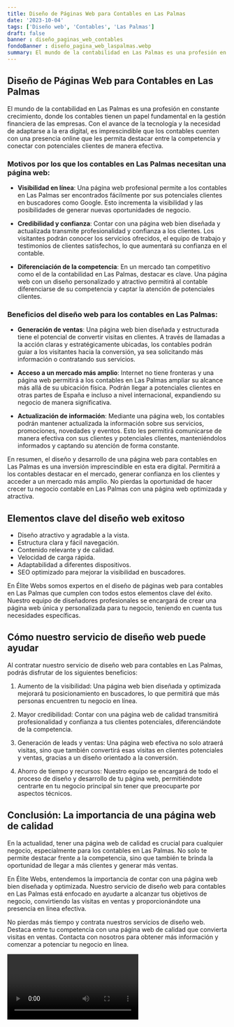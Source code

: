 ```yaml
---
title: Diseño de Páginas Web para Contables en Las Palmas
date: '2023-10-04'
tags: ['Diseño web', 'Contables', 'Las Palmas']
draft: false
banner : diseño_paginas_web_contables
fondoBanner : diseño_pagina_web_laspalmas.webp
summary: El mundo de la contabilidad en Las Palmas es una profesión en constante crecimiento, donde los contables tienen un papel fundamental en la gestión financiera de las empresas. Con el avance de la tecnología y la necesidad de adaptarse a la era digital, es imprescindible que los contables cuenten con una presencia online que les permita destacar entre la competencia y conectar con potenciales clientes de manera efectiva.
---
```


## Diseño de Páginas Web para Contables en Las Palmas

El mundo de la contabilidad en Las Palmas es una profesión en constante crecimiento, donde los contables tienen un papel fundamental en la gestión financiera de las empresas. Con el avance de la tecnología y la necesidad de adaptarse a la era digital, es imprescindible que los contables cuenten con una presencia online que les permita destacar entre la competencia y conectar con potenciales clientes de manera efectiva.

### Motivos por los que los contables en Las Palmas necesitan una página web:

- **Visibilidad en línea**: Una página web profesional permite a los contables en Las Palmas ser encontrados fácilmente por sus potenciales clientes en buscadores como Google. Esto incrementa la visibilidad y las posibilidades de generar nuevas oportunidades de negocio.

- **Credibilidad y confianza**: Contar con una página web bien diseñada y actualizada transmite profesionalidad y confianza a los clientes. Los visitantes podrán conocer los servicios ofrecidos, el equipo de trabajo y testimonios de clientes satisfechos, lo que aumentará su confianza en el contable.

- **Diferenciación de la competencia**: En un mercado tan competitivo como el de la contabilidad en Las Palmas, destacar es clave. Una página web con un diseño personalizado y atractivo permitirá al contable diferenciarse de su competencia y captar la atención de potenciales clientes.

### Beneficios del diseño web para los contables en Las Palmas:

- **Generación de ventas**: Una página web bien diseñada y estructurada tiene el potencial de convertir visitas en clientes. A través de llamadas a la acción claras y estratégicamente ubicadas, los contables podrán guiar a los visitantes hacia la conversión, ya sea solicitando más información o contratando sus servicios.

- **Acceso a un mercado más amplio**: Internet no tiene fronteras y una página web permitirá a los contables en Las Palmas ampliar su alcance más allá de su ubicación física. Podrán llegar a potenciales clientes en otras partes de España e incluso a nivel internacional, expandiendo su negocio de manera significativa.

- **Actualización de información**: Mediante una página web, los contables podrán mantener actualizada la información sobre sus servicios, promociones, novedades y eventos. Esto les permitirá comunicarse de manera efectiva con sus clientes y potenciales clientes, manteniéndolos informados y captando su atención de forma constante.

En resumen, el diseño y desarrollo de una página web para contables en Las Palmas es una inversión imprescindible en esta era digital. Permitirá a los contables destacar en el mercado, generar confianza en los clientes y acceder a un mercado más amplio. No pierdas la oportunidad de hacer crecer tu negocio contable en Las Palmas con una página web optimizada y atractiva.

<GifSeo />

<Cta />

## Elementos clave del diseño web exitoso

- Diseño atractivo y agradable a la vista.
- Estructura clara y fácil navegación.
- Contenido relevante y de calidad.
- Velocidad de carga rápida.
- Adaptabilidad a diferentes dispositivos.
- SEO optimizado para mejorar la visibilidad en buscadores.

En Élite Webs somos expertos en el diseño de páginas web para contables en Las Palmas que cumplen con todos estos elementos clave del éxito. Nuestro equipo de diseñadores profesionales se encargará de crear una página web única y personalizada para tu negocio, teniendo en cuenta tus necesidades específicas.

## Cómo nuestro servicio de diseño web puede ayudar

Al contratar nuestro servicio de diseño web para contables en Las Palmas, podrás disfrutar de los siguientes beneficios:

1. Aumento de la visibilidad: Una página web bien diseñada y optimizada mejorará tu posicionamiento en buscadores, lo que permitirá que más personas encuentren tu negocio en línea.

2. Mayor credibilidad: Contar con una página web de calidad transmitirá profesionalidad y confianza a tus clientes potenciales, diferenciándote de la competencia.

3. Generación de leads y ventas: Una página web efectiva no solo atraerá visitas, sino que también convertirá esas visitas en clientes potenciales y ventas, gracias a un diseño orientado a la conversión.

4. Ahorro de tiempo y recursos: Nuestro equipo se encargará de todo el proceso de diseño y desarrollo de tu página web, permitiéndote centrarte en tu negocio principal sin tener que preocuparte por aspectos técnicos.

## Conclusión: La importancia de una página web de calidad

En la actualidad, tener una página web de calidad es crucial para cualquier negocio, especialmente para los contables en Las Palmas. No solo te permite destacar frente a la competencia, sino que también te brinda la oportunidad de llegar a más clientes y generar más ventas.

En Élite Webs, entendemos la importancia de contar con una página web bien diseñada y optimizada. Nuestro servicio de diseño web para contables en Las Palmas está enfocado en ayudarte a alcanzar tus objetivos de negocio, convirtiendo las visitas en ventas y proporcionándote una presencia en línea efectiva.

No pierdas más tiempo y contrata nuestros servicios de diseño web. Destaca entre tu competencia con una página web de calidad que convierta visitas en ventas. Contacta con nosotros para obtener más información y comenzar a potenciar tu negocio en línea.

<Video />

<CtaBot job='Contables' city='Las Palmas'/>

<Gmaps query='Las Palmas+españa+maps' />